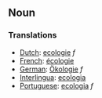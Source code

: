 ==Noun==

===Translations===
*[[Dutch]]: [[ecologie]] ''f''
*[[French]]: [[écologie]]
*[[German]]: [[Ökologie]] ''f''
*[[Interlingua]]: [[ecologia]]
*[[Portuguese]]: [[ecologia]] ''f''
